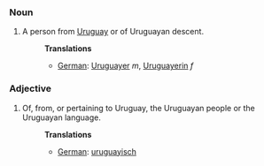 ===Noun===
#A person from [[Uruguay]] or of Uruguayan descent.
#:'''Translations'''
#:*[[German]]: [[Uruguayer]] ''m'', [[Uruguayerin]] ''f''

===Adjective===
#Of, from, or pertaining to Uruguay, the Uruguayan people or the Uruguayan language.
#:'''Translations'''
#:*[[German]]: [[uruguayisch]]
